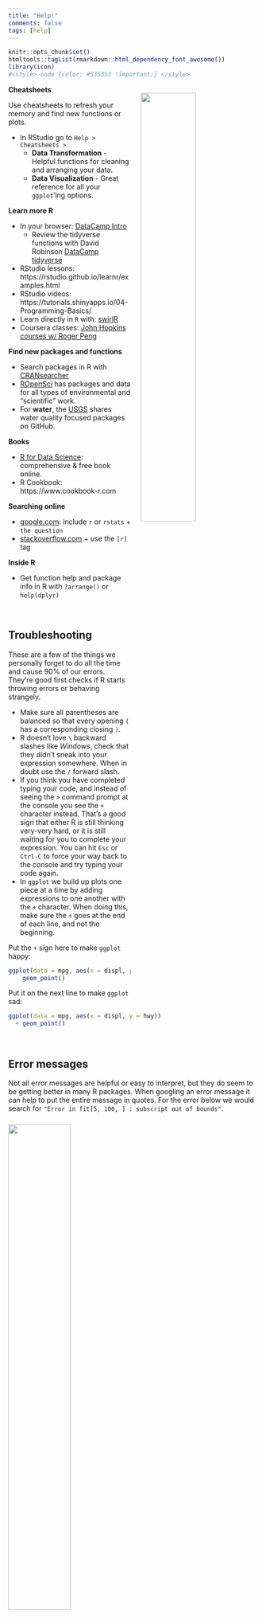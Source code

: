 ```yaml
---
title: "Help!"
comments: false
tags: [help]
---
```


```r
knitr::opts_chunk$set()
htmltools::tagList(rmarkdown::html_dependency_font_awesome())
library(icon)
#<style> code {color: #535353 !important;} </style>
```



__Cheatsheets__

<a href="https://www.rstudio.com/wp-content/uploads/2018/08/data-visualization-2.1.png">
![](../images/cheatsheet_ggplot.jpg){style="width: 47%; float: right; margin-left: 20px; margin-top: -16px;"}
</a>

Use cheatsheets to refresh your memory and find new functions or plots. 

- In RStudio go to `Help > Cheatsheets >`
    - __Data Transformation__ - Helpful functions for cleaning and arranging your data.  
    - __Data Visualization__ - Great reference for all your `ggplot`'ing options. 


__Learn more R__

- In your browser: [DataCamp Intro](https://campus.datacamp.com/courses/free-introduction-to-r/chapter-1-intro-to-basics-1?ex=1)
   - Review the tidyverse functions with David Robinson [DataCamp tidyverse](https://campus.datacamp.com/courses/introduction-to-the-tidyverse/data-wrangling-1)
- RStudio lessons: https://rstudio.github.io/learnr/examples.html
- RStudio videos: https://tutorials.shinyapps.io/04-Programming-Basics/
-	Learn directly in `R` with: [swirlR](https://swirlstats.com/students.html)  
- Coursera classes: [John Hopkins courses w/ Roger Peng](https://www.coursera.org/specializations/jhu-data-science)    


__Find new packages and functions__

- Search packages in R with [CRANsearcher](https://github.com/RhoInc/CRANsearcher)
- [ROpenSci](https://ropensci.org/packages/) has packages and data for all types of environmental and "scientific" work.
- <i class="fa fa-raindrops"></i> For __water__, the [USGS](https://github.com/USGS-R) shares water quality focused packages on GitHub.

__Books__    

- [R for Data Science](http://r4ds.had.co.nz/): comprehensive & free book online.
- R Cookbook: https://www.cookbook-r.com     
    
__Searching online__

- [google.com](www.google.com): include `r` or `rstats` + `the question`
- [stackoverflow.com](https://stackoverflow.com/questions/12675147/how-can-we-make-xkcd-style-graphs) + use the `[r]` tag

__Inside R__

- Get function help and package info in R with `?arrange()` or `help(dplyr)`

<br>

## Troubleshooting

These are a few of the things we personally forget to do all the time and cause 90% of our errors. They're good first checks if R starts throwing errors or behaving strangely.
  
- Make sure all parentheses are balanced so that every opening `(` has a corresponding closing `)`.
- R doesn't love `\` backward slashes like _Windows_, check that they didn't sneak into your expression somewhere. When in doubt use the `/` forward slash.
- If you think you have completed typing your code, and instead of seeing the `>` command prompt at the console you see the `+` character instead. That's a good sign that either R is still thinking very-very hard, or it is still waiting for you to complete your expression. You can hit `Esc` or `Ctrl-C` to force your way back to the console and try typing your code again. 
- In `ggplot` we build up plots one piece at a time by adding expressions to one another with the `+` character. When doing this, make sure the `+` goes at the end of each line, and not the beginning. 


Put the `+` sign here to make `ggplot` happy:

```r
ggplot(data = mpg, aes(x = displ, y = hwy)) +
    geom_point()
```

Put it on the next line to make `ggplot` sad:

```r
ggplot(data = mpg, aes(x = displ, y = hwy))
  + geom_point()
```

<br>

## Error messages

Not all error messages are helpful or easy to interpret, but they do seem to be getting better in many R packages. When googling an error message it can help to put the entire message in quotes. For the error below we would search for `"Error in fit[5, 100, ] : subscript out of bounds"`.

<div align="center" style="margin-top: 24px;">

![](../images/warnings and errors.jpeg){style="width: 50%;"}

</div>


<br>
